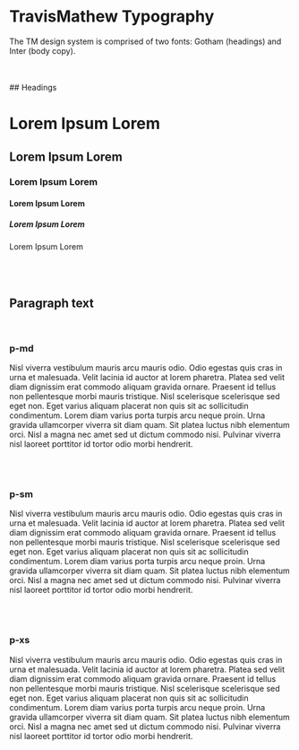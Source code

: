 
<Meta title="Docs/Typography" />

<style>
  {`
.type {
  display: flex; flex-direction: column; margin-top: 4em; position: relative; border-top: 1px solid #eaeaea;
}
.type-example {
  display: flex; flex-direction:row; margin-bottom: 0em; padding-top: 2.2em;
}
.type-example:before {
  position: absolute; width: 100%; top: 0; font-weight: 500;
}
.type-example.h1:before { content: "h1"; }
.type-example.h2:before { content: "h2"; }
.type-example.h3:before { content: "h3"; }
.type-example.h4:before { content: "h4"; }
.type-example.h5:before { content: "h5"; }
.type-example.h6:before { content: "h6"; }
.type-example.product-name:before { content: "Product name"; }
`}
</style>

# TravisMathew Typography

The TM design system is comprised of two fonts: Gotham (headings) and Inter (body copy).

<br />
<br />
## Headings
<Unstyled>
  <div className="type">
    <div className="type-example h1">
      <h1>Lorem Ipsum Lorem</h1>
    </div>
  </div>

<div className="type">
  <div className="type-example h2">
    <h2>Lorem Ipsum Lorem</h2>
  </div>
</div>

<div className="type">
  <div className="type-example h3">
    <h3>Lorem Ipsum Lorem</h3>
  </div>
</div>

<div className="type">
  <div className="type-example h4">
    <h4>Lorem Ipsum Lorem</h4>
  </div>
</div>

<div className="type">
  <div className="type-example h5">
    <h5>Lorem Ipsum Lorem</h5>
  </div>
</div>

  <div className="type">
    <div className="type-example product-name">
      <span className="product-name">Lorem Ipsum Lorem</span>
    </div>
  </div>     
</Unstyled>
<br/>
<br/><br/>

## Paragraph text

<Unstyled>
  <br />
  <h3>p-md</h3>
  <p className="p-md">
    Nisl viverra vestibulum mauris arcu mauris odio. Odio egestas quis cras in
    urna et malesuada. Velit lacinia id auctor at lorem pharetra. Platea sed
    velit diam dignissim erat commodo aliquam gravida ornare. Praesent id tellus
    non pellentesque morbi mauris tristique. Nisl scelerisque scelerisque sed
    eget non. Eget varius aliquam placerat non quis sit ac sollicitudin
    condimentum. Lorem diam varius porta turpis arcu neque proin. Urna gravida
    ullamcorper viverra sit diam quam. Sit platea luctus nibh elementum orci.
    Nisl a magna nec amet sed ut dictum commodo nisi. Pulvinar viverra nisl
    laoreet porttitor id tortor odio morbi hendrerit.
  </p>
  <br />
  <br />
  <h3>p-sm</h3>
  <p className="p-sm">
    Nisl viverra vestibulum mauris arcu mauris odio. Odio egestas quis cras in
    urna et malesuada. Velit lacinia id auctor at lorem pharetra. Platea sed
    velit diam dignissim erat commodo aliquam gravida ornare. Praesent id tellus
    non pellentesque morbi mauris tristique. Nisl scelerisque scelerisque sed
    eget non. Eget varius aliquam placerat non quis sit ac sollicitudin
    condimentum. Lorem diam varius porta turpis arcu neque proin. Urna gravida
    ullamcorper viverra sit diam quam. Sit platea luctus nibh elementum orci.
    Nisl a magna nec amet sed ut dictum commodo nisi. Pulvinar viverra nisl
    laoreet porttitor id tortor odio morbi hendrerit.
  </p>
  <br />
  <br />
  <h3>p-xs</h3>
  <p className="p-xs">
    Nisl viverra vestibulum mauris arcu mauris odio. Odio egestas quis cras in
    urna et malesuada. Velit lacinia id auctor at lorem pharetra. Platea sed
    velit diam dignissim erat commodo aliquam gravida ornare. Praesent id tellus
    non pellentesque morbi mauris tristique. Nisl scelerisque scelerisque sed
    eget non. Eget varius aliquam placerat non quis sit ac sollicitudin
    condimentum. Lorem diam varius porta turpis arcu neque proin. Urna gravida
    ullamcorper viverra sit diam quam. Sit platea luctus nibh elementum orci.
    Nisl a magna nec amet sed ut dictum commodo nisi. Pulvinar viverra nisl
    laoreet porttitor id tortor odio morbi hendrerit.
  </p>
</Unstyled>
